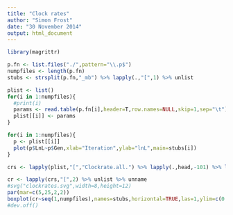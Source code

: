 ```yaml
---
title: "Clock rates"
author: "Simon Frost"
date: "30 November 2014"
output: html_document
---
```


```r
library(magrittr)
```


```r
p.fn <- list.files("./",pattern="\\.p$")
numpfiles <- length(p.fn)
stubs <- strsplit(p.fn,"_mb") %>% lapply(.,"[",1) %>% unlist
```

```r
plist <- list()
for(i in 1:numpfiles){
  #print(i)
  params <- read.table(p.fn[i],header=T,row.names=NULL,skip=1,sep="\t")
  plist[[i]] <- params
}
```

```r
for(i in 1:numpfiles){
  p <- plist[[i]]
  plot(p$LnL~p$Gen,xlab="Iteration",ylab="lnL",main=stubs[i])
}
```

```r
crs <- lapply(plist,"[","Clockrate.all.") %>% lapply(.,head,-101) %>% lapply(.,unlist) %>% lapply(.,unname) %>% lapply(.,quantile,c(0.025,0.5,0.975))
```

```r
cr <- lapply(crs,"[",2) %>% unlist %>% unname
#svg("clockrates.svg",width=8,height=12)
par(mar=c(5,25,2,2))
boxplot(cr~seq(1,numpfiles),names=stubs,horizontal=TRUE,las=1,ylim=c(0.001,0.012),xlab="Rate")
#dev.off()
```




